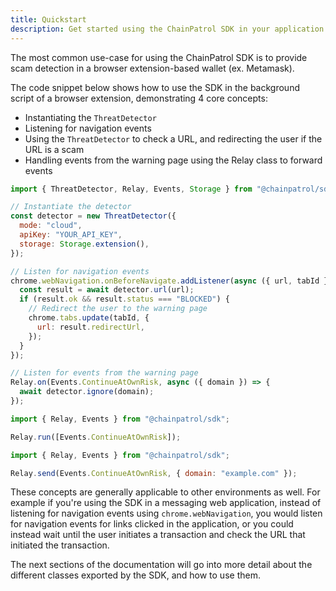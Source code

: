 ```yaml
---
title: Quickstart
description: Get started using the ChainPatrol SDK in your application
---
```


The most common use-case for using the ChainPatrol SDK is to provide scam
detection in a browser extension-based wallet (ex. Metamask).

The code snippet below shows how to use the SDK in the background script of a
browser extension, demonstrating 4 core concepts:

- Instantiating the `ThreatDetector`
- Listening for navigation events
- Using the `ThreatDetector` to check a URL, and redirecting the user if the URL is
  a scam
- Handling events from the warning page using the Relay class to forward events

<CodeGroup>

```js background.js
import { ThreatDetector, Relay, Events, Storage } from "@chainpatrol/sdk";

// Instantiate the detector
const detector = new ThreatDetector({
  mode: "cloud",
  apiKey: "YOUR_API_KEY",
  storage: Storage.extension(),
});

// Listen for navigation events
chrome.webNavigation.onBeforeNavigate.addListener(async ({ url, tabId }) => {
  const result = await detector.url(url);
  if (result.ok && result.status === "BLOCKED") {
    // Redirect the user to the warning page
    chrome.tabs.update(tabId, {
      url: result.redirectUrl,
    });
  }
});

// Listen for events from the warning page
Relay.on(Events.ContinueAtOwnRisk, async ({ domain }) => {
  await detector.ignore(domain);
});
```

```js content.js
import { Relay, Events } from "@chainpatrol/sdk";

Relay.run([Events.ContinueAtOwnRisk]);
```

```js warning.js
import { Relay, Events } from "@chainpatrol/sdk";

Relay.send(Events.ContinueAtOwnRisk, { domain: "example.com" });
```

</CodeGroup>

These concepts are generally applicable to other environments as well. For example
if you're using the SDK in a messaging web application, instead of listening for
navigation events using `chrome.webNavigation`, you would listen for navigation
events for links clicked in the application, or you could instead wait until the
user initiates a transaction and check the URL that initiated the transaction.

The next sections of the documentation will go into more detail about the
different classes exported by the SDK, and how to use them.
